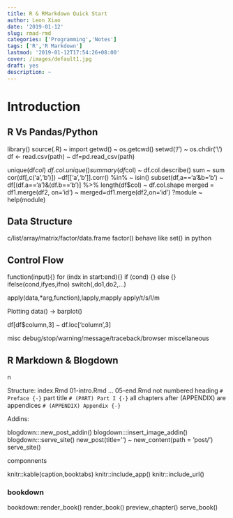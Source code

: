 ```yaml
---
title: R & RMarkdown Quick Start
author: Leon Xiao
date: '2019-01-12'
slug: rmad-rmd
categories: ['Programming','Notes']
tags: ['R','R Markdown']
lastmod: '2019-01-12T17:54:26+08:00'
cover: /images/default1.jpg
draft: yes
description: ~
---
```


# Introduction


## R Vs Pandas/Python

library() source(.R)  ~ import
getwd()   ~ os.getcwd()
setwd('/') ~ os.chdir('\\')
df <- read.csv(path)   ~ df=pd.read_csv(path)

unique(df$col)   ~ df.col.unique()
summary(df$col)  ~ df.col.describe()
sum  ~ sum
cor(df[,c('a','b')]) ~df[['a','b']].corr()
%in%   ~   isin() 
subset(df,a=='a'&b='b')  ~  df[(df.a=='a')&(df.b=='b')]
%>% 
length(df$col)   ~ df.col.shape
merged = df1.merge(df2, on='id') ~  merged=df1.merge(df2,on='id')
?module   ~ help(module)



## Data Structure
c/list/array/matrix/factor/data.frame
factor() behave like set() in python

## Control Flow
function(input){}
for (indx in start:end){}
if (cond) {} else {}
ifelse(cond,ifyes,ifno)
switch(,do1,do2,...)


apply(data,*arg,function),lapply,mapply
apply/t/s/l/m


Plotting
data() -> barplot() 


df[df$column,3] ~ df.loc['column',3]


misc
debug/stop/warning/message/traceback/browser
miscellaneous


## R Markdown & Blogdown

n

Structure:
index.Rmd
01-intro.Rmd
...
05-end.Rmd
not numbered heading
```# Preface {-}```
part title
```# (PART) Part I {-} ```
all chapters after (APPENDIX) are appendices
```# (APPENDIX) Appendix {-} ```



Addins:

blogdown:::new_post_addin()
blogdown:::insert_image_addin()
blogdown:::serve_site()
new_post(title='') ~ new_content(path = 'post/')
serve_site()




componnents

knitr::kable(caption,booktabs)
knitr::include_app()
knitr::include_url()

### bookdown
bookdown::render_book()
render_book()
preview_chapter()
serve_book()

